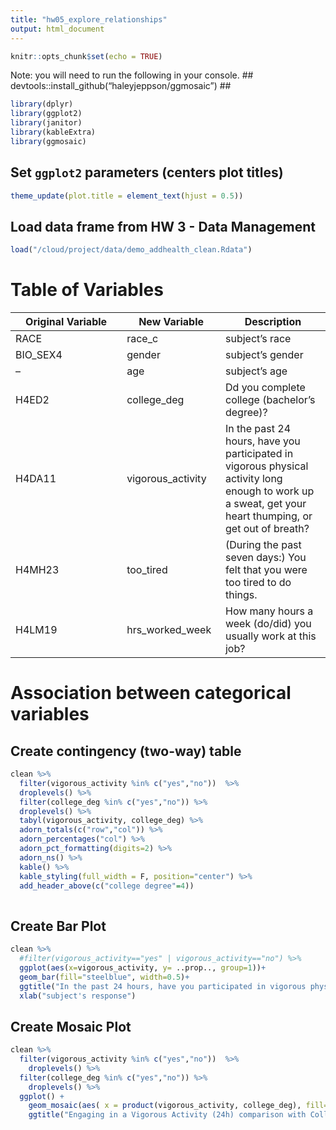 ```yaml
---
title: "hw05_explore_relationships"
output: html_document
---
```


```r
knitr::opts_chunk$set(echo = TRUE)
```

Note: you will need to run the following in your console.  ##  devtools::install_github("haleyjeppson/ggmosaic")  ##


```r
library(dplyr)
library(ggplot2)
library(janitor)
library(kableExtra)
library(ggmosaic)
```

## Set `ggplot2` parameters (centers plot titles)
```r
theme_update(plot.title = element_text(hjust = 0.5))
```

## Load data frame from HW 3 - Data Management
```r
load("/cloud/project/data/demo_addhealth_clean.Rdata")
```

# Table of Variables

Original Variable  |   New Variable  |    Description
-------------------|-----------------|------------------
RACE  |  race_c  | subject's race
BIO_SEX4 | gender | subject's gender
--  |  age | subject's age
H4ED2 | college_deg | Dd you complete college (bachelor's degree)?
H4DA11 | vigorous_activity | In the past 24 hours, have you participated in vigorous physical activity long enough to work up a sweat, get your heart thumping, or get out of breath?
H4MH23 | too_tired | (During the past seven days:) You felt that you were too tired to do things.
H4LM19 | hrs_worked_week | How many hours a week (do/did) you usually work at this job?


# Association between categorical variables

## Create contingency (two-way) table
```r
clean %>%
  filter(vigorous_activity %in% c("yes","no"))  %>% 
  droplevels() %>% 
  filter(college_deg %in% c("yes","no")) %>% 
  droplevels() %>% 
  tabyl(vigorous_activity, college_deg) %>%
  adorn_totals(c("row","col")) %>% 
  adorn_percentages("col") %>% 
  adorn_pct_formatting(digits=2) %>% 
  adorn_ns() %>% 
  kable() %>%
  kable_styling(full_width = F, position="center") %>% 
  add_header_above(c("college degree"=4))
  
```


## Create Bar Plot
```r
clean %>% 
  #filter(vigorous_activity=="yes" | vigorous_activity=="no") %>% 
  ggplot(aes(x=vigorous_activity, y= ..prop.., group=1))+
  geom_bar(fill="steelblue", width=0.5)+
  ggtitle("In the past 24 hours, have you participated in vigorous physical activity long enough to work up a sweat, get your heart thumping, or get out of breath?") +
  xlab("subject's response")
```


## Create Mosaic Plot
```r
clean %>%
  filter(vigorous_activity %in% c("yes","no"))  %>% 
    droplevels() %>% 
  filter(college_deg %in% c("yes","no")) %>% 
    droplevels() %>% 
  ggplot() +
    geom_mosaic(aes( x = product(vigorous_activity, college_deg), fill=vigorous_activity), na.rm=TRUE)+
    ggtitle("Engaging in a Vigorous Activity (24h) comparison with College Degree ") 
```

















